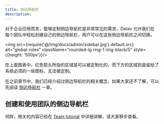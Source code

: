 ```yaml
---
title: 侧边导航栏
description: 
---
```


对于企业应用而言，能够定制侧边导航栏是非常常见的需求，Datav 允许我们在每个团队中轻松创建自己的侧边导航栏，用户可以在这些侧边导航栏之间切换。


<img src={require('@/img/docs/admin/sidebar.jpg').default.src} alt="global-roles"  className="rounded-lg ring-1 ring-black/5"  style={{height: '500px'}}/>


在上面图表中，红色箭头所指的区域是可以被定制化的，而下方的区域则是留给了系统必须的一些图标，无法被定制。

在之前章节中，我们已经介绍过侧边导航栏的相关概念，如果大家还不了解，可以先阅读 [侧边导航栏](/docs/tutorial-sidebar) 一章。


## 创建和使用团队的侧边导航栏

同样，相关的内容已经在 [Team tutorial](/docs/tutorial-team#-3) 中详细讲解，请大家移步查看。

